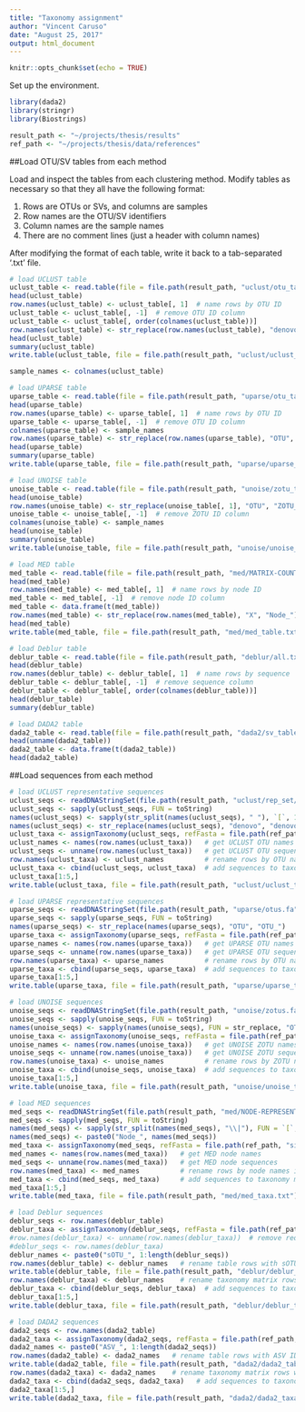 ```yaml
---
title: "Taxonomy assignment"
author: "Vincent Caruso"
date: "August 25, 2017"
output: html_document
---
```


```r
knitr::opts_chunk$set(echo = TRUE)
```

Set up the environment.
```r

library(dada2)
library(stringr)
library(Biostrings)

result_path <- "~/projects/thesis/results"
ref_path <- "~/projects/thesis/data/references"

```

##Load OTU/SV tables from each method

Load and inspect the tables from each clustering method. Modify tables as necessary so that they all have the following format:

1. Rows are OTUs or SVs, and columns are samples
2. Row names are the OTU/SV identifiers
3. Column names are the sample names
4. There are no comment lines (just a header with column names)

After modifying the format of each table, write it back to a tab-separated '.txt' file.
```r

# load UCLUST table
uclust_table <- read.table(file = file.path(result_path, "uclust/otu_table.txt"), header = TRUE, sep = "\t", skip = 1, comment.char = "")
head(uclust_table)
row.names(uclust_table) <- uclust_table[, 1]  # name rows by OTU ID
uclust_table <- uclust_table[, -1]  # remove OTU ID column
uclust_table <- uclust_table[, order(colnames(uclust_table))]
row.names(uclust_table) <- str_replace(row.names(uclust_table), "denovo", "denovo_")
head(uclust_table)
summary(uclust_table)
write.table(uclust_table, file = file.path(result_path, "uclust/uclust_table.txt"), quote = FALSE, sep = "\t")

sample_names <- colnames(uclust_table)

# load UPARSE table
uparse_table <- read.table(file = file.path(result_path, "uparse/otu_table.txt"), header = TRUE, sep = "\t", comment.char = "")
head(uparse_table)
row.names(uparse_table) <- uparse_table[, 1]  # name rows by OTU ID
uparse_table <- uparse_table[, -1]  # remove OTU ID column
colnames(uparse_table) <- sample_names
row.names(uparse_table) <- str_replace(row.names(uparse_table), "OTU", "OTU_")
head(uparse_table)
summary(uparse_table)
write.table(uparse_table, file = file.path(result_path, "uparse/uparse_table.txt"), quote = FALSE, sep = "\t")

# load UNOISE table
unoise_table <- read.table(file = file.path(result_path, "unoise/zotu_table.txt"), header = TRUE, sep = "\t", comment.char = "")
head(unoise_table)
row.names(unoise_table) <- str_replace(unoise_table[, 1], "OTU", "ZOTU_")  # name rows by ZOTU ID after renaming 'OTU' to 'ZOTU'
unoise_table <- unoise_table[, -1]  # remove ZOTU ID column
colnames(unoise_table) <- sample_names
head(unoise_table)
summary(unoise_table)
write.table(unoise_table, file = file.path(result_path, "unoise/unoise_table.txt"), quote = FALSE, sep = "\t")

# load MED table
med_table <- read.table(file = file.path(result_path, "med/MATRIX-COUNT.txt"), header = TRUE, sep = "\t")
head(med_table)
row.names(med_table) <- med_table[, 1]  # name rows by node ID
med_table <- med_table[, -1]  # remove node ID column
med_table <- data.frame(t(med_table))
row.names(med_table) <- str_replace(row.names(med_table), "X", "Node_")
head(med_table)
write.table(med_table, file = file.path(result_path, "med/med_table.txt"), quote = FALSE, sep = "\t")

# load Deblur table
deblur_table <- read.table(file = file.path(result_path, "deblur/all.txt"), header = TRUE, sep = "\t", skip = 1, comment.char = "")
head(deblur_table)
row.names(deblur_table) <- deblur_table[, 1]  # name rows by sequence
deblur_table <- deblur_table[, -1]  # remove sequence column
deblur_table <- deblur_table[, order(colnames(deblur_table))]
head(deblur_table)
summary(deblur_table)

# load DADA2 table
dada2_table <- read.table(file = file.path(result_path, "dada2/sv_table.no_chim.txt"), header = TRUE, sep = "\t")
head(unname(dada2_table))
dada2_table <- data.frame(t(dada2_table))
head(dada2_table)

```

##Load sequences from each method

```r

# load UCLUST representative sequences
uclust_seqs <- readDNAStringSet(file.path(result_path, "uclust/rep_set/pooled_nochim_rep_set.fasta"))
uclust_seqs <- sapply(uclust_seqs, FUN = toString)
names(uclust_seqs) <- sapply(str_split(names(uclust_seqs), " "), `[`, 1)
names(uclust_seqs) <- str_replace(names(uclust_seqs), "denovo", "denovo_")
uclust_taxa <- assignTaxonomy(uclust_seqs, refFasta = file.path(ref_path, "silva_nr_v128_train_set.fa.gz"))
uclust_names <- names(row.names(uclust_taxa))   # get UCLUST OTU names
uclust_seqs <- unname(row.names(uclust_taxa))   # get UCLUST OTU sequences
row.names(uclust_taxa) <- uclust_names          # rename rows by OTU names instead of sequences
uclust_taxa <- cbind(uclust_seqs, uclust_taxa)  # add sequences to taxonomy matrix
uclust_taxa[1:5,]
write.table(uclust_taxa, file = file.path(result_path, "uclust/uclust_taxa.txt"), quote = FALSE, sep = "\t")

# load UPARSE representative sequences
uparse_seqs <- readDNAStringSet(file.path(result_path, "uparse/otus.fa"))
uparse_seqs <- sapply(uparse_seqs, FUN = toString)
names(uparse_seqs) <- str_replace(names(uparse_seqs), "OTU", "OTU_")
uparse_taxa <- assignTaxonomy(uparse_seqs, refFasta = file.path(ref_path, "silva_nr_v128_train_set.fa.gz"))
uparse_names <- names(row.names(uparse_taxa))   # get UPARSE OTU names
uparse_seqs <- unname(row.names(uparse_taxa))   # get UPARSE OTU sequences
row.names(uparse_taxa) <- uparse_names          # rename rows by OTU names instead of sequences
uparse_taxa <- cbind(uparse_seqs, uparse_taxa)  # add sequences to taxonomy matrix
uparse_taxa[1:5,]
write.table(uparse_taxa, file = file.path(result_path, "uparse/uparse_taxa.txt"), quote = FALSE, sep = "\t")

# load UNOISE sequences
unoise_seqs <- readDNAStringSet(file.path(result_path, "unoise/zotus.fa"))
unoise_seqs <- sapply(unoise_seqs, FUN = toString)
names(unoise_seqs) <- sapply(names(unoise_seqs), FUN = str_replace, "OTU", "ZOTU_")
unoise_taxa <- assignTaxonomy(unoise_seqs, refFasta = file.path(ref_path, "silva_nr_v128_train_set.fa.gz"))
unoise_names <- names(row.names(unoise_taxa))   # get UNOISE ZOTU names
unoise_seqs <- unname(row.names(unoise_taxa))   # get UNOISE ZOTU sequences
row.names(unoise_taxa) <- unoise_names          # rename rows by ZOTU names instead of sequences
unoise_taxa <- cbind(unoise_seqs, unoise_taxa)  # add sequences to taxonomy matrix
unoise_taxa[1:5,]
write.table(unoise_taxa, file = file.path(result_path, "unoise/unoise_taxa.txt"), quote = FALSE, sep = "\t")

# load MED sequences
med_seqs <- readDNAStringSet(file.path(result_path, "med/NODE-REPRESENTATIVES.fasta"))
med_seqs <- sapply(med_seqs, FUN = toString)
names(med_seqs) <- sapply(str_split(names(med_seqs), "\\|"), FUN = `[`, 1)  # remove size annotation
names(med_seqs) <- paste0("Node_", names(med_seqs))
med_taxa <- assignTaxonomy(med_seqs, refFasta = file.path(ref_path, "silva_nr_v128_train_set.fa.gz"))
med_names <- names(row.names(med_taxa))   # get MED node names
med_seqs <- unname(row.names(med_taxa))   # get MED node sequences
row.names(med_taxa) <- med_names          # rename rows by node names instead of sequences
med_taxa <- cbind(med_seqs, med_taxa)     # add sequences to taxonomy matrix
med_taxa[1:5,]
write.table(med_taxa, file = file.path(result_path, "med/med_taxa.txt"), quote = FALSE, sep = "\t")

# load Deblur sequences
deblur_seqs <- row.names(deblur_table)
deblur_taxa <- assignTaxonomy(deblur_seqs, refFasta = file.path(ref_path, "silva_nr_v128_train_set.fa.gz"))
#row.names(deblur_taxa) <- unname(row.names(deblur_taxa))  # remove redundant names of row names
#deblur_seqs <- row.names(deblur_taxa)
deblur_names <- paste0("sOTU_", 1:length(deblur_seqs))  
row.names(deblur_table) <- deblur_names   # rename table rows with sOTU IDs intead of sequences
write.table(deblur_table, file = file.path(result_path, "deblur/deblur_table.txt"), quote = FALSE, sep = "\t")
row.names(deblur_taxa) <- deblur_names    # rename taxonomy matrix rows with sOTU IDs
deblur_taxa <- cbind(deblur_seqs, deblur_taxa)  # add sequences to taxonomy matrix
deblur_taxa[1:5,]
write.table(deblur_taxa, file = file.path(result_path, "deblur/deblur_taxa.txt"), quote = FALSE, sep = "\t")

# load DADA2 sequences
dada2_seqs <- row.names(dada2_table)
dada2_taxa <- assignTaxonomy(dada2_seqs, refFasta = file.path(ref_path, "silva_nr_v128_train_set.fa.gz"))
dada2_names <- paste0("ASV_", 1:length(dada2_seqs))
row.names(dada2_table) <- dada2_names   # rename table rows with ASV IDs instead of sequences
write.table(dada2_table, file = file.path(result_path, "dada2/dada2_table.txt"), quote = FALSE, sep = "\t")
row.names(dada2_taxa) <- dada2_names    # rename taxonomy matrix rows with ASV IDs
dada2_taxa <- cbind(dada2_seqs, dada2_taxa)   # add sequences to taxonomy matrix
dada2_taxa[1:5,]
write.table(dada2_taxa, file = file.path(result_path, "dada2/dada2_taxa.txt"), quote = FALSE, sep = "\t")

```

